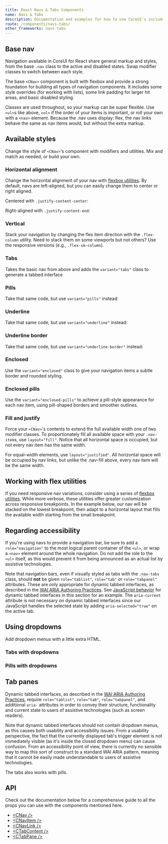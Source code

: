 ```yaml
---
title: React Navs & Tabs Components
name: Navs & Tabs
description: Documentation and examples for how to use CoreUI's included React navigation components.
route: /components/navs-tabs/
other_frameworks: navs-tabs
---
```


## Base nav

Navigation available in CoreUI for React share general markup and styles, from the base `.nav` class to the active and disabled states. Swap modifier classes to switch between each style.

The base `<CNav>` component is built with flexbox and provide a strong foundation for building all types of navigation components. It includes some style overrides (for working with lists), some link padding for larger hit areas, and basic disabled styling.

<ExampleSnippet component="NavExample" componentName="React Nav" />

Classes are used throughout, so your markup can be super flexible. Use `<ul>`s like above, `<ol>` if the order of your items is important, or roll your own with a `<nav>` element. Because the .nav uses display: flex, the nav links behave the same as nav items would, but without the extra markup.

<ExampleSnippet component="Nav2Example" componentName="React Nav" />

## Available styles

Change the style of `<CNav>`'s component with modifiers and utilities. Mix and match as needed, or build your own.

### Horizontal alignment

Change the horizontal alignment of your nav with [flexbox utilities](https://coreui.io/bootstrap/docs/layout/grid/#horizontal-alignment). By default, navs are left-aligned, but you can easily change them to center or right aligned.

Centered with `.justify-content-center`:

<ExampleSnippet component="NavHorizontalAlignmentExample" componentName="React Nav" />

Right-aligned with `.justify-content-end`:

<ExampleSnippet component="NavHorizontalAlignment2Example" componentName="React Nav" />

### Vertical

Stack your navigation by changing the flex item direction with the `.flex-column` utility. Need to stack them on some viewports but not others? Use the responsive versions (e.g., `.flex-sm-column`).

<ExampleSnippet component="NavVerticalExample" componentName="React Nav" />

### Tabs

Takes the basic nav from above and adds the `variant="tabs"` class to generate a tabbed interface

<ExampleSnippet component="NavTabsExample" componentName="React Nav" />

### Pills

Take that same code, but use `variant="pills"` instead:

<ExampleSnippet component="NavPillsExample" componentName="React Nav" />

### Underline

Take that same code, but use `variant="underline"` instead:

<ExampleSnippet component="NavUnderlineExample" componentName="React Nav" />

### Underline border

Take that same code, but use `variant="underline-border"` instead:

<ExampleSnippet component="NavUnderlineBorderExample" componentName="React Nav" />

### Enclosed

Use the `variant="enclosed"` class to give your navigation items a subtle border and rounded styling.

<ExampleSnippet component="NavEnclosedExample" componentName="React Nav" />

### Enclosed pills 

Use the `variant="enclosed-pills"` to achieve a pill-style appearance for each nav item, using pill-shaped borders and smoother outlines.

<ExampleSnippet component="NavEnclosedPillsExample" componentName="React Nav" />


### Fill and justify

Force your `<CNav>`'s contents to extend the full available width one of two modifier classes. To proportionately fill all available space with your `.nav-item`s, use `layout="fill"`. Notice that all horizontal space is occupied, but not every nav item has the same width.

<ExampleSnippet component="NavFillAndJustifyExample" componentName="React Nav" />

For equal-width elements, use `layout="justified"`. All horizontal space will be occupied by nav links, but unlike the .nav-fill above, every nav item will be the same width.

<ExampleSnippet component="NavFillAndJustify2Example" componentName="React Nav" />

## Working with flex utilities

If you need responsive nav variations, consider using a series of [flexbox utilities](https://coreui.io/bootstrap/docs/utilities/flex). While more verbose, these utilities offer greater customization across responsive breakpoints. In the example below, our nav will be stacked on the lowest breakpoint, then adapt to a horizontal layout that fills the available width starting from the small breakpoint.

<ExampleSnippet component="NavWorkingWithFlexUtilitiesExample" componentName="React Nav" />

## Regarding accessibility

If you're using navs to provide a navigation bar, be sure to add a `role="navigation"` to the most logical parent container of the `<ul>`, or wrap a `<nav>` element around the whole navigation. Do not add the role to the `<ul>` itself, as this would prevent it from being announced as an actual list by assistive technologies.

Note that navigation bars, even if visually styled as tabs with the `.nav-tabs` class, should **not** be given `role="tablist"`, `role="tab"` or `role="tabpanel"` attributes. These are only appropriate for dynamic tabbed interfaces, as described in the [<abbr title="Web Accessibility Initiative">WAI</abbr> <abbr title="Accessible Rich Internet Applications">ARIA</abbr> Authoring Practices](https://www.w3.org/TR/wai-aria-practices/#tabpanel). See [JavaScript behavior](#javascript-behavior) for dynamic tabbed interfaces in this section for an example. The `aria-current` attribute is not necessary on dynamic tabbed interfaces since our JavaScript handles the selected state by adding `aria-selected="true"` on the active tab.

## Using dropdowns

Add dropdown menus with a little extra HTML.

### Tabs with dropdowns

<ExampleSnippet component="NavTabsWithDropdownExample" componentName="React Nav" />

### Pills with dropdowns

<ExampleSnippet component="NavPillsWithDropdownExample" componentName="React Nav" />

## Tab panes

Dynamic tabbed interfaces, as described in the [<abbr title="Web Accessibility Initiative">WAI</abbr> <abbr title="Accessible Rich Internet Applications">ARIA</abbr> Authoring Practices](https://www.w3.org/TR/wai-aria-practices/#tabpanel), require `role="tablist"`, `role="tab"`, `role="tabpanel"`, and additional `aria-` attributes in order to convey their structure, functionality and current state to users of assistive technologies (such as screen readers).

Note that dynamic tabbed interfaces should not contain dropdown menus, as this causes both usability and accessibility issues. From a usability perspective, the fact that the currently displayed tab's trigger element is not immediately visible (as it's inside the closed dropdown menu) can cause confusion. From an accessibility point of view, there is currently no sensible way to map this sort of construct to a standard WAI ARIA pattern, meaning that it cannot be easily made understandable to users of assistive technologies.

<ExampleSnippet component="NavTabPanesExample" componentName="React Nav" />

The tabs also works with pills.

<ExampleSnippet component="NavTabPanes2Example" componentName="React Nav" />

## API

Check out the documentation below for a comprehensive guide to all the props you can use with the components mentioned here.

- [&lt;CNav /&gt;](./api/#cnav)
- [&lt;CNavItem /&gt;](./api/#cnavitem)
- [&lt;CNavLink /&gt;](./api/#cnavlink)
- [&lt;CTabContent /&gt;](./api/#ctabcontent)
- [&lt;CTabPane /&gt;](./api/#ctabpane)